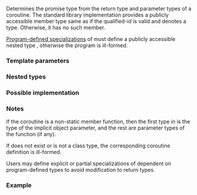 {{cpp/title|coroutine_traits}}
{{cpp/coroutine/navbar}}
{{ddcl|header=coroutine|since=c++20|
template&lt; class R, class... Args &gt;
struct coroutine_traits;
}}

Determines the promise type from the return type and parameter types of a coroutine. The standard library implementation provides a publicly accessible member type {{tt|promise_type}} same as {{tt|R::promise_type}} if the qualified-id is valid and denotes a type. Otherwise, it has no such member.

[[cpp/language/type#Program-defined type|Program-defined specializations]] of {{tt|coroutine_traits}} must define a publicly accessible nested type {{tt|promise_type}}, otherwise the program is ill-formed.

===Template parameters===
{{par begin}}
{{par|R|return type of the coroutine}}
{{par|Args|parameter types of the coroutine, including the [[cpp/language/member functions#ref-qualified member functions|implicit object parameter]] if the coroutine is a non-static member function}}
{{par end}}

===Nested types===
{{dsc begin}}
{{dsc hitem|Name|Definition}}
{{dsc|{{tt|promise_type}}|{{tt|R::promise_type}} if it is valid, or provided by program-defined specializations}}
{{dsc end}}

===Possible implementation===
{{eq fun|1=
namespace detail {
template&lt;class, class...&gt;
struct coroutine_traits_base {};

template&lt;class R, class... Args&gt;
requires requires { typename R::promise_type; }
struct coroutine_traits_base &lt;R, Args...&gt;
{
    using promise_type = R::promise_type;
};
}

template&lt;class R, class... Args&gt;
struct coroutine_traits : detail::coroutine_traits_base&lt;R, Args...&gt; {};
}}

===Notes===
If the coroutine is a non-static member function, then the first type in {{tt|Args...}} is the type of the implicit object parameter, and the rest are parameter types of the function (if any).

If {{tt|std::coroutine_traits&lt;R, Args...&gt;::promise_type}} does not exist or is not a class type, the corresponding coroutine definition is ill-formed.

Users may define explicit or partial specializations of {{tt|coroutine_traits}} dependent on program-defined types to avoid modification to return types.

===Example===
{{example
|code=
#include &lt;chrono&gt;
#include &lt;coroutine&gt;
#include &lt;exception&gt;
#include &lt;future&gt;
#include &lt;iostream&gt;
#include &lt;thread&gt;
#include &lt;type_traits&gt;

// A program-defined type on which the coroutine_traits specializations below depend
struct as_coroutine {};

// Enable the use of std::future&lt;T&gt; as a coroutine type
// by using a std::promise&lt;T&gt; as the promise type.
template&lt;typename T, typename... Args&gt;
    requires(!std::is_void_v&lt;T&gt; &amp;&amp; !std::is_reference_v&lt;T&gt;)
struct std::coroutine_traits&lt;std::future&lt;T&gt;, as_coroutine, Args...&gt;
{
    struct promise_type : std::promise&lt;T&gt;
    {
        std::future&lt;T&gt; get_return_object() noexcept
        {
            return this-&gt;get_future();
        }
        
        std::suspend_never initial_suspend() const noexcept { return {}; }
        std::suspend_never final_suspend() const noexcept { return {}; }
        
        void return_value(const T&amp; value)
            noexcept(std::is_nothrow_copy_constructible_v&lt;T&gt;)
        {
            this-&gt;set_value(value);
        }
        
        void return_value(T&amp;&amp; value) noexcept(std::is_nothrow_move_constructible_v&lt;T&gt;)
        {
            this-&gt;set_value(std::move(value));
        }
        
        void unhandled_exception() noexcept
        {
            this-&gt;set_exception(std::current_exception());
        }
    };
};

// Same for std::future&lt;void&gt;.
template&lt;typename... Args&gt;
struct std::coroutine_traits&lt;std::future&lt;void&gt;, as_coroutine, Args...&gt;
{
    struct promise_type : std::promise&lt;void&gt;
    {
        std::future&lt;void&gt; get_return_object() noexcept
        {
            return this-&gt;get_future();
        }
        
        std::suspend_never initial_suspend() const noexcept { return {}; }
        std::suspend_never final_suspend() const noexcept { return {}; }
        
        void return_void() noexcept
        {
            this-&gt;set_value();
        }
        
        void unhandled_exception() noexcept
        {
            this-&gt;set_exception(std::current_exception());
        }
    };
};

// Allow co_await'ing std::future&lt;T&gt; and std::future&lt;void&gt;
// by naively spawning a new thread for each co_await.
template&lt;typename T&gt;
auto operator co_await(std::future&lt;T&gt; future) noexcept
    requires(!std::is_reference_v&lt;T&gt;)
{
    struct awaiter : std::future&lt;T&gt;
    {
        bool await_ready() const noexcept
        {
            using namespace std::chrono_literals;
            return this-&gt;wait_for(0s) != std::future_status::timeout;
        }
        
        void await_suspend(std::coroutine_handle&lt;&gt; cont) const
        {
            std::thread([this, cont]
            {
                this-&gt;wait();
                cont();
            }).detach();
        }
        
        T await_resume() { return this-&gt;get(); }
    };
    
    return awaiter { std::move(future) };
}

// Utilize the infrastructure we have established.
std::future&lt;int&gt; compute(as_coroutine)
{
    int a = co_await std::async([] { return 6; });
    int b = co_await std::async([] { return 7; });
    co_return a * b;
}

std::future&lt;void&gt; fail(as_coroutine)
{
    throw std::runtime_error("bleah");
    co_return;
}

int main()
{
    std::cout &lt;&lt; compute({}).get() &lt;&lt; '\n';
    
    try
    {
        fail({}).get();
    }
    catch (const std::runtime_error&amp; e)
    {
        std::cout &lt;&lt; "error: " &lt;&lt; e.what() &lt;&lt; '\n';
    }
}
|output=
42
error: bleah
}}

{{langlinks|es|ja|zh}}